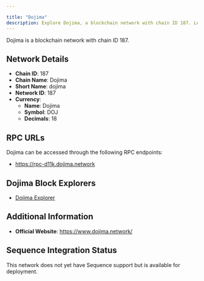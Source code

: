 ```yaml
---

title: "Dojima"
description: Explore Dojima, a blockchain network with chain ID 187. Learn about its native currency, Dojima, and how to interact with the network.
---
```




Dojima is a blockchain network with chain ID 187.

## Network Details

- **Chain ID**: 187
- **Chain Name**: Dojima
- **Short Name**: dojima
- **Network ID**: 187
- **Currency**: 
  - **Name**: Dojima
  - **Symbol**: DOJ
  - **Decimals**: 18

## RPC URLs

Dojima can be accessed through the following RPC endpoints:

- https://rpc-d11k.dojima.network

## Dojima Block Explorers

- [Dojima Explorer](https://explorer.dojima.network)

## Additional Information

- **Official Website**: https://www.dojima.network/

## Sequence Integration Status

This network does not yet have Sequence support but is available for deployment.
